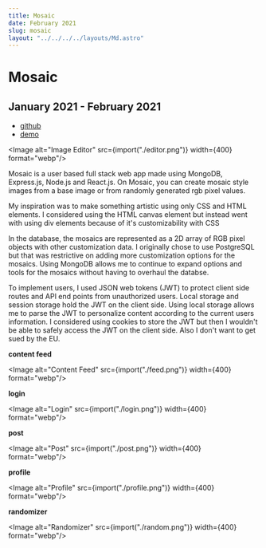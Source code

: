 ```yaml
---
title: Mosaic
date: February 2021
slug: mosaic
layout: "../../../../layouts/Md.astro"
---
```



# Mosaic

## January 2021 - February 2021

- [github](https://github.com/ec965/mosaic)
- [demo](https://mosaiorama.herokuapp.com/)

<Image alt="Image Editor" src={import("./editor.png")} width={400} format="webp"/>

Mosaic is a user based full stack web app made using MongoDB, Express.js,
Node.js and React.js. On Mosaic, you can create mosaic style images from a base
image or from randomly generated rgb pixel values.

My inspiration was to make something artistic using only CSS and HTML elements.
I considered using the HTML canvas element but instead went with using div
elements because of it's customizability with CSS

In the database, the mosaics are represented as a 2D array of RGB pixel objects
with other customization data. I originally chose to use PostgreSQL but that was
restrictive on adding more customization options for the mosaics. Using MongoDB
allows me to continue to expand options and tools for the mosaics without having
to overhaul the databse.

To implement users, I used JSON web tokens (JWT) to protect client side routes
and API end points from unauthorized users. Local storage and session storage
hold the JWT on the client side. Using local storage allows me to parse the JWT
to personalize content according to the current users information. I considered
using cookies to store the JWT but then I wouldn't be able to safely access the
JWT on the client side. Also I don't want to get sued by the EU.

**content feed**

<Image alt="Content Feed" src={import("./feed.png")} width={400} format="webp"/>

**login**

<Image alt="Login" src={import("./login.png")} width={400} format="webp"/>

**post**

<Image alt="Post" src={import("./post.png")} width={400} format="webp"/>

**profile**

<Image alt="Profile" src={import("./profile.png")} width={400} format="webp"/>

**randomizer**

<Image alt="Randomizer" src={import("./random.png")} width={400} format="webp"/>
